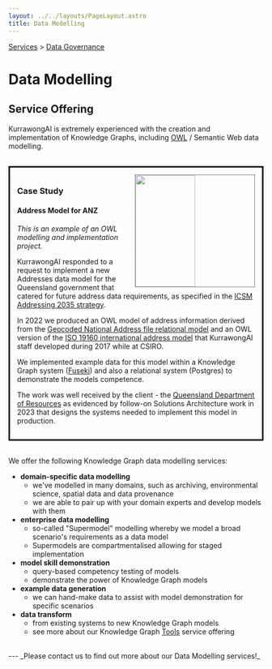 ```yaml
---
layout: ../../layouts/PageLayout.astro
title: Data Modelling
---
```


[Services](/services) > [Data Governance](./data-modelling)

# Data Modelling

## Service Offering

KurrawongAI is extremely experienced with the creation and implementation of Knowledge Graphs, including [OWL](https://www.w3.org/TR/owl2-primer/) / Semantic Web data modelling.

<br/>
<div class="case-study"
     style="border-width:3px; border-style:solid; border-color:#000000; padding: 1em;">
  <a href="https://nicholascar.com/anz-nat-addr-model-candidate/model.html#_model">
    <img
      src="/addr-model.png"
      width="312"
      height="220"
      style="float:right; width:50%; border-width:1px; border-style:dotted; border-color:#000000;"
    />
  </a>
  <h3>Case Study</h3>
  <h4>Address Model for ANZ</h4>
  <p>
    <em>This is an example of an OWL modelling and implementation project.</em>
  </p>
  <p>
    KurrawongAI responded to a request to implement a new Addresses data model
    for the Queensland government that catered for future address data
    requirements, as specified in the <a href="https://www.icsm.gov.au/publications/addressing-2035">
        ICSM Addressing 2035 strategy</a>.
  </p>
  <p>
    In 2022 we produced an OWL model of address information derived from the
    <a href="https://data.gov.au/dataset/ds-dga-19432f89-dc3a-4ef3-b943-5326ef1dbecc">Geocoded National Address file relational model</a>
and an OWL version of the <a href="https://linked.data.gov.au/def/iso19160-1-address">
      ISO 19160 international address model</a> that KurrawongAI staff developed during 2017 while at CSIRO.
  </p>
  <p>
    We implemented example data for this model within a Knowledge Graph system (<a href="/products/fuseki">Fuseki</a>) and also a relational system (Postgres) to demonstrate the models competence.
  </p>
  <p>
    The work was well received by the client - the <a href="https://www.resources.qld.gov.au/">Queensland Department of Resources</a>
    as evidenced by follow-on Solutions Architecture work in 2023 that designs the systems needed to implement this model in production.
  </p>
</div>
<br/>

We offer the following Knowledge Graph data modelling services:

- **domain-specific data modelling**
  - we've modelled in many domains, such as archiving, environmental science, spatial data and data provenance
  - we are able to pair up with your domain experts and develop models with them
- **enterprise data modelling**
  - so-called "Supermodel" modelling whereby we model a broad scenario's requirements as a data model
  - Supermodels are compartmentalised allowing for staged implementation
- **model skill demonstration**
  - query-based competency testing of models
  - demonstrate the power of Knowledge Graph models
- **example data generation**
  - we can hand-make data to assist with model demonstration for specific scenarios
- **data transform**
  - from existing systems to new Knowledge Graph models
  - see more about our Knowledge Graph [Tools](/services/tools) service offering

<br/>
---
_Please contact us to find out more about our Data Modelling services!_
